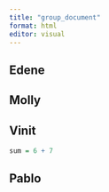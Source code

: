 ```yaml
---
title: "group_document"
format: html
editor: visual
---
```


## Edene

## Molly

## Vinit

```r
sum = 6 + 7
```

## Pablo
